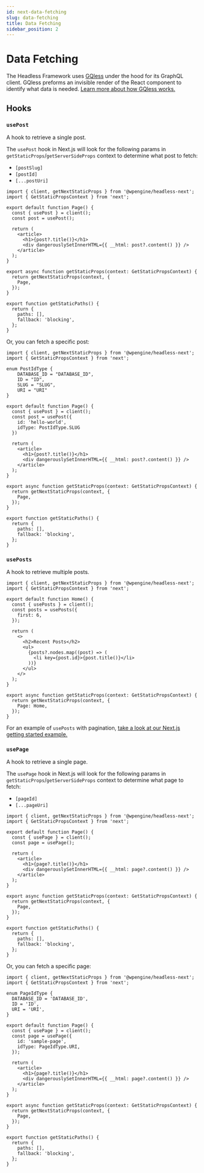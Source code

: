 ```yaml
---
id: next-data-fetching
slug: data-fetching
title: Data Fetching
sidebar_position: 2
---
```


# Data Fetching

The Headless Framework uses [GQless](https://gqless.com/react/fetching-data) under the hood for its GraphQL client. GQless preforms an invisible render of the React component to identify what data is needed. [Learn more about how GQless works.](https://gqless.com/intro/how-it-works)

## Hooks

### `usePost`

A hook to retrieve a single post.

The `usePost` hook in Next.js will look for the following params in `getStaticProps`/`getServerSideProps` context to determine what post to fetch:

* `[postSlug]`
* `[postId]`
* `[...postUri]`

```tsx title="/src/pages/posts/[postSlug].tsx" {6,10,11}
import { client, getNextStaticProps } from '@wpengine/headless-next';
import { GetStaticPropsContext } from 'next';

export default function Page() {
  const { usePost } = client();
  const post = usePost();

  return (
    <article>
      <h1>{post?.title()}</h1>
      <div dangerouslySetInnerHTML={{ __html: post?.content() }} />
    </article>
  );
}

export async function getStaticProps(context: GetStaticPropsContext) {
  return getNextStaticProps(context, {
    Page,
  });
}

export function getStaticPaths() {
  return {
    paths: [],
    fallback: 'blocking',
  };
}
```

Or, you can fetch a specific post:

```tsx {4-9,13-16}
import { client, getNextStaticProps } from '@wpengine/headless-next';
import { GetStaticPropsContext } from 'next';

enum PostIdType {
    DATABASE_ID = "DATABASE_ID",
    ID = "ID",
    SLUG = "SLUG",
    URI = "URI"
}

export default function Page() {
  const { usePost } = client();
  const post = usePost({
    id: 'hello-world',
    idType: PostIdType.SLUG
  })

  return (
    <article>
      <h1>{post?.title()}</h1>
      <div dangerouslySetInnerHTML={{ __html: post?.content() }} />
    </article>
  );
}

export async function getStaticProps(context: GetStaticPropsContext) {
  return getNextStaticProps(context, {
    Page,
  });
}

export function getStaticPaths() {
  return {
    paths: [],
    fallback: 'blocking',
  };
}
```

### `usePosts`

A hook to retrieve multiple posts.

```tsx title="src/pages/index.tsx" {6-8,14-16}
import { client, getNextStaticProps } from '@wpengine/headless-next';
import { GetStaticPropsContext } from 'next';

export default function Home() {
  const { usePosts } = client();
  const posts = usePosts({
    first: 6,
  });

  return (
    <>
      <h2>Recent Posts</h2>
      <ul>
        {posts?.nodes.map((post) => (
          <li key={post.id}>{post.title()}</li>
        ))}
      </ul>
    </>
  );
}

export async function getStaticProps(context: GetStaticPropsContext) {
  return getNextStaticProps(context, {
    Page: Home,
  });
}
```

For an example of `usePosts` with pagination, [take a look at our Next.js getting started example.](https://github.com/wpengine/headless-framework/blob/canary/examples/next/getting-started/src/pages/posts/index.tsx#L17-L22)

### `usePage`

A hook to retrieve a single page.

The `usePage` hook in Next.js will look for the following params in `getStaticProps`/`getServerSideProps` context to determine what page to fetch:

* `[pageId]`
* `[...pageUri]`

```tsx title="/src/pages/[...pageUri].tsx" {6,10,11}
import { client, getNextStaticProps } from '@wpengine/headless-next';
import { GetStaticPropsContext } from 'next';

export default function Page() {
  const { usePage } = client();
  const page = usePage();

  return (
    <article>
      <h1>{page?.title()}</h1>
      <div dangerouslySetInnerHTML={{ __html: page?.content() }} />
    </article>
  );
}

export async function getStaticProps(context: GetStaticPropsContext) {
  return getNextStaticProps(context, {
    Page,
  });
}

export function getStaticPaths() {
  return {
    paths: [],
    fallback: 'blocking',
  };
}
```

Or, you can fetch a specific page:

```tsx {4-8,12-15,19-20}
import { client, getNextStaticProps } from '@wpengine/headless-next';
import { GetStaticPropsContext } from 'next';

enum PageIdType {
  DATABASE_ID = 'DATABASE_ID',
  ID = 'ID',
  URI = 'URI',
}

export default function Page() {
  const { usePage } = client();
  const page = usePage({
    id: 'sample-page',
    idType: PageIdType.URI,
  });

  return (
    <article>
      <h1>{page?.title()}</h1>
      <div dangerouslySetInnerHTML={{ __html: page?.content() }} />
    </article>
  );
}

export async function getStaticProps(context: GetStaticPropsContext) {
  return getNextStaticProps(context, {
    Page,
  });
}

export function getStaticPaths() {
  return {
    paths: [],
    fallback: 'blocking',
  };
}

```